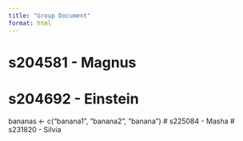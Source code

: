 ```yaml
---
title: "Group Document"
format: html
---
```


# s204581 - Magnus
# s204692 - Einstein
bananas <- c("banana1", "banana2", "banana")
# s225084 - Masha
# s231820 - Silvia
